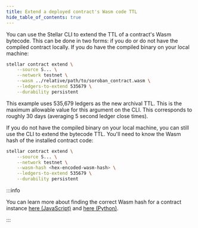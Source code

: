 ```yaml
---
title: Extend a deployed contract's Wasm code TTL
hide_table_of_contents: true
---
```


You can use the Stellar CLI to extend the TTL of a contract's Wasm bytecode. This can be done in two forms: if you do or do not have the compiled contract locally. If you do have the compiled binary on your local machine:

```bash
stellar contract extend \
    --source S... \
    --network testnet \
    --wasm ../relative/path/to/soroban_contract.wasm \
    --ledgers-to-extend 535679 \
    --durability persistent
```

This example uses 535,679 ledgers as the new archival TTL. This is the maximum allowable value for this argument on the CLI. This corresponds to roughly 30 days (averaging 5 second ledger close times).

If you do not have the compiled binary on your local machine, you can still use the CLI to extend the bytecode TTL. You'll need to know the Wasm hash of the installed contract code:

```bash
stellar contract extend \
    --source S... \
    --network testnet \
    --wasm-hash <hex-encoded-wasm-hash> \
    --ledgers-to-extend 535679 \
    --durability persistent
```

:::info

You can learn more about finding the correct Wasm hash for a contract instance [here (JavaScript)](../rpc/retrieve-contract-code-js.mdx) and [here (Python)](../rpc/retrieve-contract-code-python.mdx).

:::
